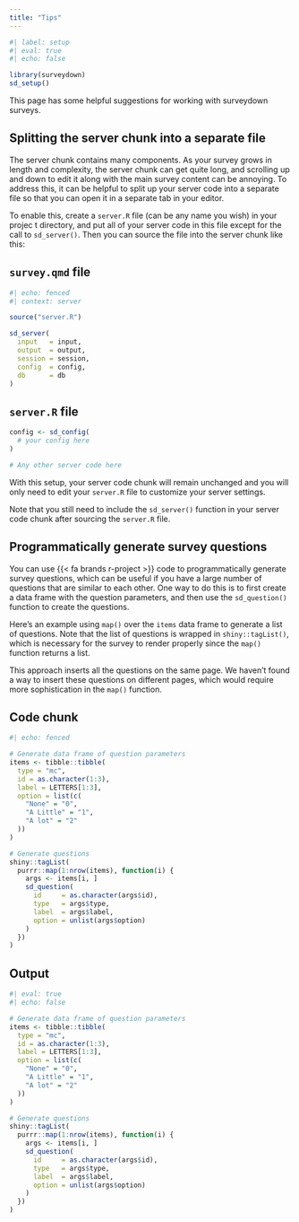 ```yaml
---
title: "Tips"
---
```


```r
#| label: setup
#| eval: true
#| echo: false

library(surveydown)
sd_setup()
```

This page has some helpful suggestions for working with surveydown surveys.

## Splitting the server chunk into a separate file

The server chunk contains many components. As your survey grows in length and complexity, the server chunk can get quite long, and scrolling up and down to edit it along with the main survey content can be annoying. To address this, it can be helpful to split up your server code into a separate file so that you can open it in a separate tab in your editor.

To enable this, create a `server.R` file (can be any name you wish) in your projec  t directory, and put all of your server code in this file except for the call to `sd_server()`. Then you can source the file into the server chunk like this:

::: {.panel-tabset}

## `survey.qmd` file

```r
#| echo: fenced
#| context: server

source("server.R")

sd_server(
  input   = input,
  output  = output,
  session = session,
  config  = config,
  db      = db
)
```

## `server.R` file

```r
config <- sd_config(
  # your config here
)

# Any other server code here
```

:::

With this setup, your server code chunk will remain unchanged and you will only need to edit your `server.R` file to customize your server settings.

::: {.callout-important}

Note that you still need to include the `sd_server()` function in your server code chunk after sourcing the `server.R` file. 

:::

## Programmatically generate survey questions

You can use {{< fa brands r-project >}} code to programmatically generate survey questions, which can be useful if you have a large number of questions that are similar to each other. One way to do this is to first create a data frame with the question parameters, and then use the `sd_question()` function to create the questions.

Here's an example using `map()` over the `items` data frame to generate a list of questions. Note that the list of questions is wrapped in `shiny::tagList()`, which is necessary for the survey to render properly since the `map()` function returns a list.

::: {.callout-note}

This approach inserts all the questions on the same page. We haven't found a way to insert these questions on different pages, which would require more sophistication in the `map()` function.

:::

::: {.panel-tabset}

## Code chunk

```r
#| echo: fenced

# Generate data frame of question parameters
items <- tibble::tibble(
  type = "mc",
  id = as.character(1:3),
  label = LETTERS[1:3],
  option = list(c(
    "None" = "0", 
    "A Little" = "1",
    "A lot" = "2"
  ))
)

# Generate questions
shiny::tagList(
  purrr::map(1:nrow(items), function(i) {
    args <- items[i, ]
    sd_question(
      id     = as.character(args$id),
      type   = args$type,
      label  = args$label,
      option = unlist(args$option)
    )
  })
)
```

## Output

```r
#| eval: true
#| echo: false

# Generate data frame of question parameters
items <- tibble::tibble(
  type = "mc",
  id = as.character(1:3),
  label = LETTERS[1:3],
  option = list(c(
    "None" = "0", 
    "A Little" = "1",
    "A lot" = "2"
  ))
)

# Generate questions
shiny::tagList(
  purrr::map(1:nrow(items), function(i) {
    args <- items[i, ]
    sd_question(
      id     = as.character(args$id),
      type   = args$type,
      label  = args$label,
      option = unlist(args$option)
    )
  })
)
```

:::
